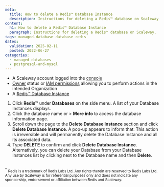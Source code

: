 ```yaml
---
meta:
  title: How to delete a Redis™ Database Instance
  description: Instructions for deleting a Redis™ database on Scaleway.
content:
  h1: How to delete a Redis™ Database Instance
  paragraph: Instructions for deleting a Redis™ database on Scaleway.
tags: managed-database database redis
dates:
  validation: 2025-02-11
  posted: 2022-06-27
categories:
  - managed-databases
  - postgresql-and-mysql
---
```


<Macro id="requirements" />

- A Scaleway account logged into the [console](https://console.scaleway.com)
- [Owner](/iam/concepts/#owner) status or [IAM permissions](/iam/concepts/#permission) allowing you to perform actions in the intended Organization
- A [Redis™ Database Instance](/managed-databases-for-redis/how-to/create-a-database-for-redis/)

1. Click **Redis™** under **Databases** on the side menu. A list of your Database Instances displays.
2. Click the database name or <Icon name="more" /> > **More info** to access the database information page.
3. Scroll down the page to the **Delete Database Instance** section and click **Delete Database Instance**. A pop-up appears to inform that:
    <Message type="important">
      This action is irreversible and will permanently delete the Database Instance and all its associated data.
    </Message>
4. Type **DELETE** to confirm and click **Delete Database Instance**.
    <Message type="tip">
      Alternatively, you can delete your Database from your Database Instances list by clicking <Icon name="more" /> next to the Database name and then **Delete**.
    </Message>


<br/>
<sup>*</sup> <small>Redis is a trademark of Redis Labs Ltd. Any rights therein are reserved to Redis Labs Ltd. Any use by Scaleway is for referential purposes only and does not indicate any sponsorship, endorsement or affiliation between Redis and Scaleway. </small>